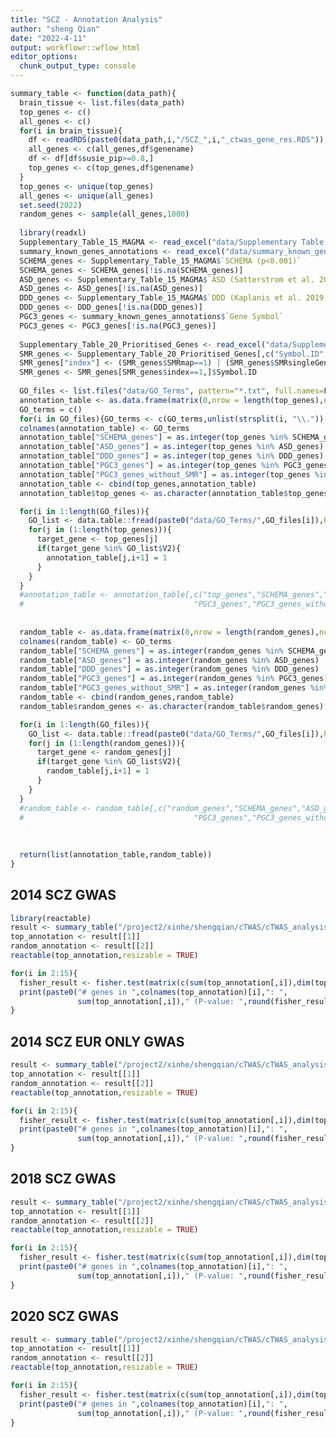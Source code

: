 ```yaml
---
title: "SCZ - Annotation Analysis"
author: "sheng Qian"
date: "2022-4-11"
output: workflowr::wflow_html
editor_options:
  chunk_output_type: console
---
```


```r
summary_table <- function(data_path){
  brain_tissue <- list.files(data_path)
  top_genes <- c()
  all_genes <- c()
  for(i in brain_tissue){
    df <- readRDS(paste0(data_path,i,"/SCZ_",i,"_ctwas_gene_res.RDS"))
    all_genes <- c(all_genes,df$genename)
    df <- df[df$susie_pip>=0.8,]
    top_genes <- c(top_genes,df$genename)
  }
  top_genes <- unique(top_genes)
  all_genes <- unique(all_genes)
  set.seed(2022)
  random_genes <- sample(all_genes,1000)
  
  library(readxl)
  Supplementary_Table_15_MAGMA <- read_excel("data/Supplementary Table 15 - MAGMA.xlsx", sheet = "Gene Lists")
  summary_known_genes_annotations <- read_excel("data/summary_known_genes_annotations.xlsx", sheet = "SCZ")
  SCHEMA_genes <- Supplementary_Table_15_MAGMA$`SCHEMA (p<0.001)`
  SCHEMA_genes <- SCHEMA_genes[!is.na(SCHEMA_genes)]
  ASD_genes <- Supplementary_Table_15_MAGMA$`ASD (Satterstrom et al. 2019)`
  ASD_genes <- ASD_genes[!is.na(ASD_genes)]
  DDD_genes <- Supplementary_Table_15_MAGMA$`DDD (Kaplanis et al. 2019)`
  DDD_genes <- DDD_genes[!is.na(DDD_genes)]
  PGC3_genes <- summary_known_genes_annotations$`Gene Symbol`
  PGC3_genes <- PGC3_genes[!is.na(PGC3_genes)]
  
  Supplementary_Table_20_Prioritised_Genes <- read_excel("data/Supplementary Table 20 - Prioritised Genes.xlsx", sheet = "ST20 all criteria")
  SMR_genes <- Supplementary_Table_20_Prioritised_Genes[,c("Symbol.ID","SMRmap","SMRsingleGene","HI.C.SMR")]
  SMR_genes["index"] <- (SMR_genes$SMRmap==1) | (SMR_genes$SMRsingleGene==1) | (SMR_genes$HI.C.SMR==1)
  SMR_genes <- SMR_genes[SMR_genes$index==1,]$Symbol.ID
  
  GO_files <- list.files("data/GO_Terms", pattern="*.txt", full.names=F)
  annotation_table <- as.data.frame(matrix(0,nrow = length(top_genes),ncol = length(GO_files)))
  GO_terms = c()
  for(i in GO_files){GO_terms <- c(GO_terms,unlist(strsplit(i, "\\."))[1])}
  colnames(annotation_table) <- GO_terms
  annotation_table["SCHEMA_genes"] = as.integer(top_genes %in% SCHEMA_genes)
  annotation_table["ASD_genes"] = as.integer(top_genes %in% ASD_genes)
  annotation_table["DDD_genes"] = as.integer(top_genes %in% DDD_genes)
  annotation_table["PGC3_genes"] = as.integer(top_genes %in% PGC3_genes)
  annotation_table["PGC3_genes_without_SMR"] = as.integer(top_genes %in% setdiff(PGC3_genes,SMR_genes))
  annotation_table <- cbind(top_genes,annotation_table)
  annotation_table$top_genes <- as.character(annotation_table$top_genes)

  for(i in 1:length(GO_files)){
    GO_list <- data.table::fread(paste0("data/GO_Terms/",GO_files[i]),header = F)
    for(j in (1:length(top_genes))){
      target_gene <- top_genes[j]
      if(target_gene %in% GO_list$V2){
        annotation_table[j,i+1] = 1
      }
    }
  }
  #annotation_table <- annotation_table[,c("top_genes","SCHEMA_genes","ASD_genes","DDD_genes",
  #                                      "PGC3_genes","PGC3_genes_without_SMR",GO_terms)]
  
  
  random_table <- as.data.frame(matrix(0,nrow = length(random_genes),ncol = length(GO_files)))
  colnames(random_table) <- GO_terms
  random_table["SCHEMA_genes"] = as.integer(random_genes %in% SCHEMA_genes)
  random_table["ASD_genes"] = as.integer(random_genes %in% ASD_genes)
  random_table["DDD_genes"] = as.integer(random_genes %in% DDD_genes)
  random_table["PGC3_genes"] = as.integer(random_genes %in% PGC3_genes)
  random_table["PGC3_genes_without_SMR"] = as.integer(random_genes %in% setdiff(PGC3_genes,SMR_genes))
  random_table <- cbind(random_genes,random_table)
  random_table$random_genes <- as.character(random_table$random_genes)

  for(i in 1:length(GO_files)){
    GO_list <- data.table::fread(paste0("data/GO_Terms/",GO_files[i]),header = F)
    for(j in (1:length(random_genes))){
      target_gene <- random_genes[j]
      if(target_gene %in% GO_list$V2){
        random_table[j,i+1] = 1
      }
    }
  }
  #random_table <- random_table[,c("random_genes","SCHEMA_genes","ASD_genes","DDD_genes",
  #                                      "PGC3_genes","PGC3_genes_without_SMR",GO_terms)]
  
  
  
  return(list(annotation_table,random_table))
}
```


## 2014 SCZ GWAS
```r
library(reactable)
result <- summary_table("/project2/xinhe/shengqian/cTWAS/cTWAS_analysis/data/SCZ/")
top_annotation <- result[[1]]
random_annotation <- result[[2]]
reactable(top_annotation,resizable = TRUE)

for(i in 2:15){
  fisher_result <- fisher.test(matrix(c(sum(top_annotation[,i]),dim(top_annotation)[1]-sum(top_annotation[,i]),sum(random_annotation[,i]),dim(random_annotation)[1]-sum(random_annotation[,i])),ncol=2),alternative="greater")
  print(paste0("# genes in ",colnames(top_annotation)[i],": ",
               sum(top_annotation[,i])," (P-value: ",round(fisher_result$p.value,3),", Odds Ratio: ",round(fisher_result$estimate,3),")"))
}
```

## 2014 SCZ EUR ONLY GWAS
```r
result <- summary_table("/project2/xinhe/shengqian/cTWAS/cTWAS_analysis/data/SCZ_2014_EUR/")
top_annotation <- result[[1]]
random_annotation <- result[[2]]
reactable(top_annotation,resizable = TRUE)

for(i in 2:15){
  fisher_result <- fisher.test(matrix(c(sum(top_annotation[,i]),dim(top_annotation)[1]-sum(top_annotation[,i]),sum(random_annotation[,i]),dim(random_annotation)[1]-sum(random_annotation[,i])),ncol=2),alternative="greater")
  print(paste0("# genes in ",colnames(top_annotation)[i],": ",
               sum(top_annotation[,i])," (P-value: ",round(fisher_result$p.value,3),", Odds Ratio: ",round(fisher_result$estimate,3),")"))
}
```

## 2018 SCZ GWAS
```r
result <- summary_table("/project2/xinhe/shengqian/cTWAS/cTWAS_analysis/data/SCZ_2018/")
top_annotation <- result[[1]]
random_annotation <- result[[2]]
reactable(top_annotation,resizable = TRUE)

for(i in 2:15){
  fisher_result <- fisher.test(matrix(c(sum(top_annotation[,i]),dim(top_annotation)[1]-sum(top_annotation[,i]),sum(random_annotation[,i]),dim(random_annotation)[1]-sum(random_annotation[,i])),ncol=2),alternative="greater")
  print(paste0("# genes in ",colnames(top_annotation)[i],": ",
               sum(top_annotation[,i])," (P-value: ",round(fisher_result$p.value,3),", Odds Ratio: ",round(fisher_result$estimate,3),")"))
}
```

## 2020 SCZ GWAS
```r
result <- summary_table("/project2/xinhe/shengqian/cTWAS/cTWAS_analysis/data/SCZ_2020/")
top_annotation <- result[[1]]
random_annotation <- result[[2]]
reactable(top_annotation,resizable = TRUE)

for(i in 2:15){
  fisher_result <- fisher.test(matrix(c(sum(top_annotation[,i]),dim(top_annotation)[1]-sum(top_annotation[,i]),sum(random_annotation[,i]),dim(random_annotation)[1]-sum(random_annotation[,i])),ncol=2),alternative="greater")
  print(paste0("# genes in ",colnames(top_annotation)[i],": ",
               sum(top_annotation[,i])," (P-value: ",round(fisher_result$p.value,3),", Odds Ratio: ",round(fisher_result$estimate,3),")"))
}
```


